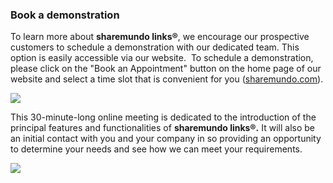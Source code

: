 ###

### Book a demonstration

To learn more about **sharemundo links®**, we encourage our prospective customers to schedule a demonstration with our dedicated team. This option is easily accessible via our website.  To schedule a demonstration, please click on the "Book an Appointment" button on the home page of our website and select a time slot that is convenient for you ([sharemundo.com](https://sharemundo.com/rendez-vous/)).

![](/Captured'écran2025-02-03124617.png)

This 30-minute-long online meeting is dedicated to the introduction of the principal features and functionalities of **sharemundo links®.** It will also be an initial contact with you and your company in so providing an opportunity to determine your needs and see how we can meet your requirements.

![](/Captured'écran2025-02-03124414.png)